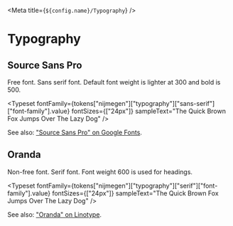 
<Meta title={`${config.name}/Typography`} />

# Typography

## Source Sans Pro

Free font. Sans serif font. Default font weight is lighter at 300 and bold is 500.

<Typeset
  fontFamily={tokens["nijmegen"]["typography"]["sans-serif"]["font-family"].value}
  fontSizes={["24px"]}
  sampleText="The Quick Brown Fox Jumps Over The Lazy Dog"
/>

See also: ["Source Sans Pro" on Google Fonts](https://fonts.google.com/specimen/Source+Sans+Pro).

## Oranda

Non-free font. Serif font. Font weight 600 is used for headings.

<Typeset
  fontFamily={tokens["nijmegen"]["typography"]["serif"]["font-family"].value}
  fontSizes={["24px"]}
  sampleText="The Quick Brown Fox Jumps Over The Lazy Dog"
/>

See also: ["Oranda" on Linotype](https://www.linotype.com/1085632/oranda-family.html).
